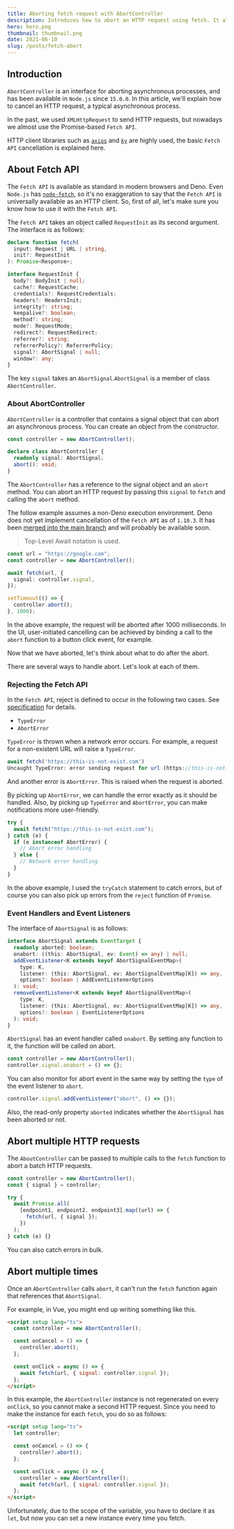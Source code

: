 ```yaml
---
title: Aborting fetch request with AbortController
description: Introduces how to abort an HTTP request using fetch. It also covers practical cases such as what to do after aborting, how to abort multiple HTTP requests at once, and explains the correct error handling.
hero: hero.png
thumbnail: thumbnail.png
date: 2021-06-10
slug: /posts/fetch-abort
---
```


## Introduction

`AbortController` is an interface for aborting asynchronous processes, and has been available in `Node.js` since `15.0.0`.
In this article, we'll explain how to cancel an HTTP request, a typical asynchronous process.

In the past, we used `XMLHttpRequest` to send HTTP requests, but nowadays we almost use the Promise-based `Fetch API`.

HTTP client libraries such as [`axios`](https://github.com/axios/axios) and [`ky`](https://github.com/sindresorhus/ky) are highly used, the basic `Fetch API` cancellation is explained here.

## About Fetch API

The `Fetch API` is available as standard in modern browsers and Deno. Even `Node.js` has [`node-fetch`](https://github.com/node-fetch/node-fetch), so it's no exaggeration to say that the `Fetch API` is universally available as an HTTP client. So, first of all, let's make sure you know how to use it with the `Fetch API`.

The `Fetch API` takes an object called `RequestInit` as its second argument. The interface is as follows:

```ts
declare function fetch(
  input: Request | URL | string,
  init?: RequestInit
): Promise<Response>;

interface RequestInit {
  body?: BodyInit | null;
  cache?: RequestCache;
  credentials?: RequestCredentials;
  headers?: HeadersInit;
  integrity?: string;
  keepalive?: boolean;
  method?: string;
  mode?: RequestMode;
  redirect?: RequestRedirect;
  referrer?: string;
  referrerPolicy?: ReferrerPolicy;
  signal?: AbortSignal | null;
  window?: any;
}
```

The key `signal` takes an `AbortSignal`.`AbortSignal` is a member of class `AbortController`.

### About AbortController

`AbortController` is a controller that contains a signal object that can abort an asynchronous process. You can create an object from the constructor.

```ts
const controller = new AbortController();

declare class AbortController {
  readonly signal: AbortSignal;
  abort(): void;
}
```

The `AbortController` has a reference to the signal object and an `abort` method. You can abort an HTTP request by passing this `signal` to `fetch` and calling the `abort` method.

The follow example assumes a non-Deno execution environment. Deno does not yet implement cancellation of the `Fetch API` as of `1.10.3`. It has been [merged into the main branch](https://github.com/denoland/deno/pull/10863) and will probably be available soon.

> Top-Level Await notation is used.

```ts
const url = "https://google.com";
const controller = new AbortController();

await fetch(url, {
  signal: controller.signal,
});

setTimeout(() => {
  controller.abort();
}, 1000);
```

In the above example, the request will be aborted after 1000 milliseconds. In the UI, user-initiated cancelling can be achieved by binding a call to the `abort` function to a button click event, for example.

Now that we have aborted, let's think about what to do after the abort.

There are several ways to handle abort. Let's look at each of them.

### Rejecting the Fetch API

In the `Fetch API`, reject is defined to occur in the following two cases. See [specification](https://fetch.spec.whatwg.org/) for details.

- `TypeError`
- `AbortError`

`TypeError` is thrown when a network error occurs. For example, a request for a non-existent URL will raise a `TypeError`.

```ts
await fetch('https://this-is-not-exist.com')
Uncaught TypeError: error sending request for url (https://this-is-not-exist.com/): error trying to connect: dns error: failed to lookup address information: nodename nor servname provided, or not known
```

And another error is `AbortError`. This is raised when the request is aborted.

By picking up `AbortError`, we can handle the error exactly as it should be handled.
Also, by picking up `TypeError` and `AbortError`, you can make notifications more user-friendly.

```ts
try {
  await fetch("https://this-is-not-exist.com");
} catch (e) {
  if (e instanceof AbortError) {
    // Abort error handling
  } else {
    // Network error handling
  }
}
```

In the above example, I used the `tryCatch` statement to catch errors, but of course you can also pick up errors from the `reject` function of `Promise`.

### Event Handlers and Event Listeners

The interface of `AbortSignal` is as follows:

```ts
interface AbortSignal extends EventTarget {
  readonly aborted: boolean;
  onabort: ((this: AbortSignal, ev: Event) => any) | null;
  addEventListener<K extends keyof AbortSignalEventMap>(
    type: K,
    listener: (this: AbortSignal, ev: AbortSignalEventMap[K]) => any,
    options?: boolean | AddEventListenerOptions
  ): void;
  removeEventListener<K extends keyof AbortSignalEventMap>(
    type: K,
    listener: (this: AbortSignal, ev: AbortSignalEventMap[K]) => any,
    options?: boolean | EventListenerOptions
  ): void;
}
```

`AbortSignal` has an event handler called `onabort`.
By setting any function to it, the function will be called on abort.

```ts
const controller = new AbortController();
controller.signal.onabort = () => {};
```

You can also monitor for abort event in the same way by setting the `type` of the event listener to `abort`.

```ts
controller.signal.addEventListener("abort", () => {});
```

Also, the read-only property `aborted` indicates whether the `AbortSignal` has been aborted or not.

## Abort multiple HTTP requests

The `AboutController` can be passed to multiple calls to the `fetch` function to abort a batch HTTP requests.

```ts
const controller = new AbortController();
const { signal } = controller;

try {
  await Promise.all(
    [endpoint1, endpoint2, endpoint3].map((url) => {
      fetch(url, { signal });
    })
  );
} catch (e) {}
```

You can also catch errors in bulk.

## Abort multiple times

Once an `AbortController` calls `abort`, it can't run the `fetch` function again that references that `AbortSignal`.

For example, in Vue, you might end up writing something like this.

```html
<script setup lang="ts">
  const controller = new AbortController();

  const onCancel = () => {
    controller.abort();
  };

  const onClick = async () => {
    await fetch(url, { signal: controller.signal });
  };
</script>
```

In this example, the `AbortController` instance is not regenerated on every `onClick`, so you cannot make a second HTTP request.
Since you need to make the instance for each `fetch`, you do so as follows:

```html
<script setup lang="ts">
  let controller;

  const onCancel = () => {
    controller?.abort();
  };

  const onClick = async () => {
    controller = new AbortController();
    await fetch(url, { signal: controller.signal });
  };
</script>
```

Unfortunately, due to the scope of the variable, you have to declare it as `let`, but now you can set a new instance every time you fetch.
